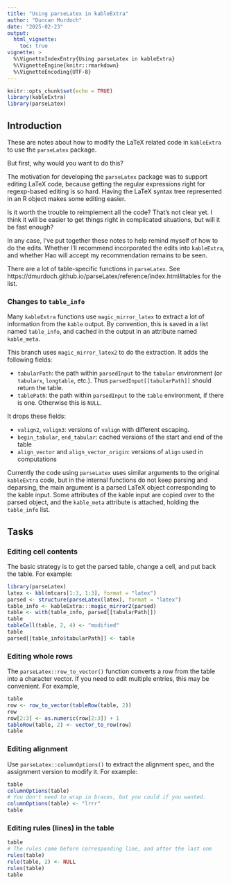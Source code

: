 ```yaml
---
title: "Using parseLatex in kableExtra"
author: "Duncan Murdoch"
date: "2025-02-23"
output: 
  html_vignette:
    toc: true
vignette: >
  %\VignetteIndexEntry{Using parseLatex in kableExtra}
  %\VignetteEngine{knitr::rmarkdown}
  %\VignetteEncoding{UTF-8}
---
```


```r
knitr::opts_chunk$set(echo = TRUE)
library(kableExtra)
library(parseLatex)
```

## Introduction

These are notes about how to modify the LaTeX related code in
`kableExtra` to use the `parseLatex` package.

But first, why would you want to do this?

The motivation for developing the `parseLatex` package was to
support editing LaTeX code, because getting the regular expressions
right for regexp-based editing is so hard.  Having the LaTeX syntax
tree represented in an R object makes some editing easier.

Is it worth the trouble to reimplement all the code?  That's not 
clear yet.  I think it will be easier to get things right in 
complicated situations, but will it be fast enough?  

In any case, I've put together these notes to help remind myself
of how to do the edits.  Whether I'll recommend incorporated the
edits into `kableExtra`, and whether Hao will accept my
recommendation remains to be seen.

There are a lot of table-specific functions in `parseLatex`.  See
https://dmurdoch.github.io/parseLatex/reference/index.html#tables for the list.


### Changes to `table_info`

Many `kableExtra` functions use `magic_mirror_latex` to 
extract a lot of information from
the `kable` output.  By convention, this is saved
in a list named `table_info`, and cached in the output in 
an attribute named `kable_meta`.

This branch uses `magic_mirror_latex2` to do the extraction.  It
adds the following fields:

- `tabularPath`:  the path within `parsedInput` to the `tabular`
environment (or `tabularx`, `longtable`, etc.).  Thus `parsedInput[[tabularPath]]` should return the table.
- `tablePath`:  the path within `parsedInput` to the `table` environment,
if there is one.  Otherwise this is `NULL`.

It drops these fields:

- `valign2`, `valign3`: versions of `valign` with different escaping.
- `begin_tabular`, `end_tabular`:  cached versions of the start 
and end of the table
- `align_vector` and `align_vector_origin`:  versions of `align`
used in computations

Currently the code using `parseLatex` uses similar arguments to the 
original `kableExtra` code, but in the internal functions do not 
keep parsing and deparsing, the main argument is a parsed LaTeX 
object corresponding to the kable input.  Some attributes of the kable
input are copied over to the parsed object, and the `kable_meta` attribute
is attached, holding the `table_info` list.

## Tasks

### Editing cell contents

The basic strategy is to get the parsed table, change a cell,
and put back the table.  For example:
```r
library(parseLatex)
latex <- kbl(mtcars[1:3, 1:3], format = "latex")
parsed <- structure(parseLatex(latex), format = "latex")
table_info <- kableExtra:::magic_mirror2(parsed)
table <- with(table_info, parsed[[tabularPath]])
table
tableCell(table, 2, 4) <- "modified"
table
parsed[[table_info$tabularPath]] <- table
```

### Editing whole rows

The `parseLatex::row_to_vector()` function converts a row from the
table into a character vector.  If you need to edit multiple
entries, this may be convenient.  For example,
```r
table
row <- row_to_vector(tableRow(table, 2))
row
row[2:3] <- as.numeric(row[2:3]) + 1
tableRow(table, 2) <- vector_to_row(row)
table
```

### Editing alignment

Use `parseLatex::columnOptions()` to extract the alignment
spec, and the assignment version to modify it.  For example:
```r
table
columnOptions(table)
# You don't need to wrap in braces, but you could if you wanted.
columnOptions(table) <- "lrrr"
table
```

### Editing rules (lines) in the table

```r
table
# The rules come before corresponding line, and after the last one
rules(table)
rule(table, 2) <- NULL
rules(table)
table
```
